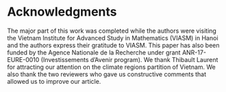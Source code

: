 # Acknowledgments {.unnumbered}

The major part of this work was completed while the authors were
visiting the Vietnam Institute for Advanced Study in Mathematics (VIASM)
in Hanoi and the authors express their gratitude to VIASM. This paper
has also been funded by the Agence Nationale de la Recherche under grant
ANR-17-EURE-0010 (Investissements d'Avenir program). We thank Thibault
Laurent for attracting our attention on the climate regions partition of
Vietnam. We also thank the two reviewers who gave us constructive
comments that allowed us to improve our article.

